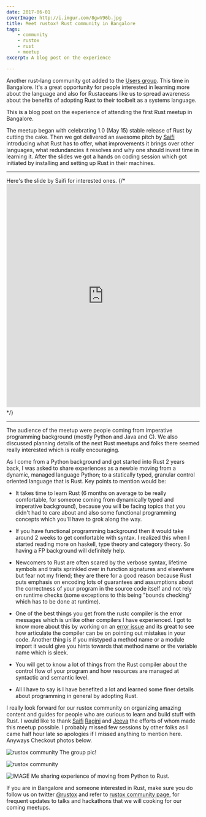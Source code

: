 ```yaml
---
date: 2017-06-01
coverImage: http://i.imgur.com/8gwV96b.jpg
title: Meet rustox! Rust community in Bangalore
tags:
    - community
    - rustox
    - rust
    - meetup
excerpt: A blog post on the experience

---
```


Another rust-lang community got added to the [Users group](https://www.rust-lang.org/en-US/user-groups.html). This time in Bangalore. It's a great opportunity for people interested in learning more about the language and also for Rustaceans like us to spread awareness about the benefits of adopting Rust to their toolbelt as a systems language.

This is a blog post on the experience of attending the first Rust meetup in Bangalore.

The meetup began with celebrating 1.0 (May 15) stable release of Rust by cutting the cake. Then we got delivered an awesome pitch by [Saifi](https://www.meetup.com/rustox/members/140949432/) introducing what Rust has to offer, what improvements it brings over other languages, what redundancies it resolves and why one should invest time in learning it. After the slides we got a hands on coding session which got initiated by installing and setting up Rust in their machines.

--------

Here's the slide by Saifi for interested ones.
{/* <iframe src="https://www.hashdoc.com/documents/556864/embed" width="728" height="581" frameborder="0" marginwidth="0" marginheight="0" scrolling="no" style="border:1px solid #EAE9EA; border-width:1px; margin-bottom:5px; max-width: 100%; background: #fff;"></iframe> */}

-------

The audience of the meetup were people coming from imperative programming background (mostly Python and Java and C). We also discussed planning details of the next Rust meetups and folks there seemed really interested which is really encouraging.

As I come from a Python background and got started into Rust 2 years back, I was asked to share experiences as a newbie moving from a dynamic, managed language Python; to a statically typed, granular control oriented language that is Rust. Key points to mention would be:

* It takes time to learn Rust (6 months on average to be really comfortable, for someone coming from dynamically typed and imperative background), because you will be facing topics that you didn't had to care about and also some functional programming concepts which you'll have to grok along the way.

* If you have functional programming background then it would take around 2 weeks to get comfortable with syntax. I realized this when I started reading more on haskell, type theory and category theory. So having a FP background will definitely help.

* Newcomers to Rust are often scared by the verbose syntax, lifetime symbols and traits sprinkled over in function signatures and elsewhere but fear not my friend; they are there for a good reason because Rust puts emphasis on encoding lots of guarantees and assumptions about the correctness of your program in the source code itself and not rely on runtime checks (some exceptions to this being "bounds checking" which has to be done at runtime).

* One of the best things you get from the rustc compiler is the error messages which is unlike other compilers I have experienced. I got to know more about this by working on an [error issue](https://github.com/rust-lang/rust/pull/35567) and its great to see how articulate the compiler can be on pointing out mistakes in your code. Another thing is if you mistyped a method name or a module import it would give you hints towards that method name or the variable name which is sleek.

* You will get to know a lot of things from the Rust compiler about the control flow of your program and how resources are managed at syntactic and semantic level.

* All I have to say is I have benefited a lot and learned some finer details about programming in general by adopting Rust.

I really look forward for our rustox community on organizing amazing content and guides for people who are curious to learn and build stuff with Rust. I would like to thank [Saifi](https://www.meetup.com/rustox/members/140949432/) [Ragini](https://www.meetup.com/rustox/members/216123871/) and [Jeeva](https://www.meetup.com/rustox/members/57146902/) the efforts of whom made this meetup possible. I probably missed few sessions by other folks as I came half hour late so apologies if I missed anything to mention here. Anyways Checkout photos below.

![rustox community](http://i.imgur.com/19RNhoh.jpg)
The group pic!

![rustox community](http://i.imgur.com/m8jRiUy.jpg)

![IMAGE](http://i.imgur.com/lLYxE3M.jpg)
Me sharing experience of moving from Python to Rust.

If you are in Bangalore and someone interested in Rust, make sure you do follow us on twitter [@rustox](https://twitter.com/rustox) and refer to [rustox community page](https://sites.google.com/view/rustox/home?authuser=0), for frequent updates to talks and hackathons that we will cooking for our coming meetups. 
